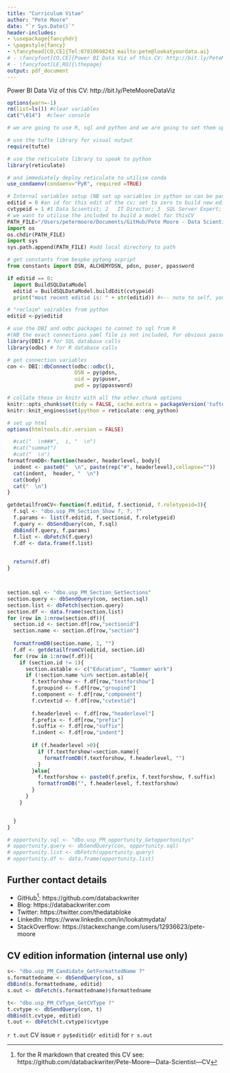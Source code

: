 ```yaml
---
title: "Curriculum Vitae"
author: "Pete Moore"
date: "`r Sys.Date()`"
header-includes:
- \usepackage{fancyhdr}
- \pagestyle{fancy}
- \fancyhead[CO,CE]{Tel:07810698243 mailto:pete@lookatyourdata.ai}
# - \fancyfoot[CO,CE]{Power BI Data Viz of this CV: http://bit.ly/PeteMooreDataViz}
# - \fancyfoot[LE,RO]{\thepage}
output: pdf_document
---
```


Power BI Data Viz of this CV: http://bit.ly/PeteMooreDataViz 
  

```r
options(warn=-1)
rm(list=ls()) #clear variables
cat("\014")  #clear console
```

```r
# we are going to use R, sql and python and we are going to set them up now.

# use the tufte library for visual output
require(tufte)

# use the reticulate library to speak to python
library(reticulate)

# and immediately deploy reticulate to utilise conda
use_condaenv(condaenv="PyR", required =TRUE)

```

```python
# Internal variables setup (NB set up variables in python so can be passed to R)
editid = 0 #an id for this edit of the cv; set to zero to build new edition of CV
cvtypeid = 1 #1	Data Scientist; 2	IT Director; 3	SQL Server Expert; 4	Non-executive Director
# we want to utilise the included to build a model for thisCV 
PATH_FILE="/Users/petermoore/Documents/GitHub/Pete Moore - Data Scientist - CV/Python"
import os
os.chdir(PATH_FILE)
import sys
sys.path.append(PATH_FILE) #add local directory to path

# get constants from bespke pytong scpript
from constants import DSN, ALCHEMYDSN, pdsn, puser, ppassword

if editid == 0:
  import BuildSQLDataModel
  editid = BuildSQLDataModel.buildEdit(cvtypeid)
  print("most recent editid is: " + str(editid)) #<-- note to self, you are still in python so paste won't work!


```

```r
# "reclaim" vairables from python
editid <-py$editid

# use the DBI and odbc packages to connet to sql from R
#(NB the exact connections.yaml file is not included, for obvious password-related reasons, but I've provided a mock-up in the ODBC folder which you could adapt)
library(DBI) # for SQL database calls
library(odbc) # for R database calls

# get connection variables 
con <- DBI::dbConnect(odbc::odbc(),
                      DSN = py$pdsn,
                      uid = py$puser,
                      pwd = py$ppassword)

# collate these in knitr with all the other chunk options
knitr::opts_chunk$set(tidy = FALSE, cache.extra = packageVersion('tufte'), connection = "con", max.print = NA, fig.cap = TRUE) 
knitr::knit_engines$set(python = reticulate::eng_python)

# set up html
options(htmltools.dir.version = FALSE)


```

```r

  #cat("  \n###",  i, "  \n") 
  #cat("summat")
  #cat("  \n")
formatfromDB<-function(header, headerlevel, body){
  indent <- paste0("  \n", paste(rep("#", headerlevel),collapse=""))
  cat(indent,  header, "  \n") 
  cat(body)
  cat("  \n")
}

getdetailfromCV<-function(f.editid, f.sectionid, f.roletypeid=3){
  f.sql <- "dbo.usp_PM_Section_Show ?, ?, ?"
  f.params <- list(f.editid, f.sectionid, f.roletypeid)
  f.query <- dbSendQuery(con, f.sql)
  dbBind(f.query, f.params)
  f.list <- dbFetch(f.query)
  f.df <- data.frame(f.list)

  
  return(f.df)
}




```

```r
section.sql <- "dbo.usp_PM_Section_GetSections"
section.query <- dbSendQuery(con, section.sql)
section.list <- dbFetch(section.query)
section.df <- data.frame(section.list)
for (row in 1:nrow(section.df)){
  section.id <- section.df[row,"sectionid"]
  section.name <- section.df[row,"section"]
  
  formatfromDB(section.name, 1, "")
  f.df <- getdetailfromCV(editid, section.id)
  for (row in 1:nrow(f.df)){
    if (section.id != 1){
      section.astable <- c("Education", "Summer work")
      if (!section.name %in% section.astable){
        f.textforshow <- f.df[row,"textforshow"]
        f.groupind <- f.df[row,"groupind"]
        f.component <- f.df[row,"component"]
        f.cvtextid <- f.df[row,"cvtextid"]
        
        f.headerlevel <- f.df[row,"headerlevel"]
        f.prefix <- f.df[row,"prefix"]
        f.suffix <- f.df[row,"suffix"]
        f.indent <- f.df[row,"indent"]
        
        if (f.headerlevel >0){
          if (f.textforshow!=section.name){
            formatfromDB(f.textforshow, f.headerlevel, "")
          }
        }else{
          f.textforshow <- paste0(f.prefix, f.textforshow, f.suffix)
          formatfromDB("", f.headerlevel, f.textforshow)
        }
      }
    }


  }
}
```
<!-- ## Education and summer work -->
```r
# opportunity.sql <- "dbo.usp_PM_opportunity_Getopportunitys"
# opportunity.query <- dbSendQuery(con, opportunity.sql)
# opportunity.list <- dbFetch(opportunity.query)
# opportunity.df <- data.frame(opportunity.list)

```

## Further contact details

* GitHub^[for the R markdown that created this CV see: https://github.com/databackwriter/Pete-Moore---Data-Scientist---CV]: https://github.com/databackwriter
* Blog: https://databackwriter.com
* Twitter: https://twitter.com/thedatabloke
* LinkedIn: https://www.linkedin.com/in/lookatmydata/
* StackOverflow: https://stackexchange.com/users/12936623/pete-moore


## CV edition information (internal use only)
```r

s<- "dbo.usp_PM_Candidate_GetFormattedName ?"
s.formattedname <- dbSendQuery(con, s)
dbBind(s.formattedname, editid)
s.out <- dbFetch(s.formattedname)$formattedname

t<- "dbo.usp_PM_CVType_GetCVType ?"
t.cvtype <- dbSendQuery(con, t)
dbBind(t.cvtype, editid)
t.out <- dbFetch(t.cvtype)$cvtype
```
`r t.out` CV issue `r py$editid`(`r editid`) for `r s.out`

